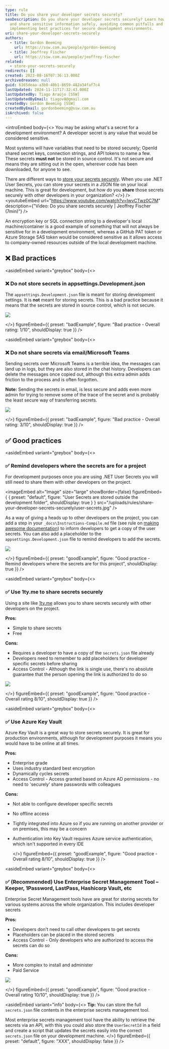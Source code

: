 ```yaml
---
type: rule
title: Do you share your developer secrets securely?
seoDescription: Do you share your developer secrets securely? Learn how to store
  and share sensitive information safely, avoiding common pitfalls and
  implementing best practices for secure development environments.
uri: share-your-developer-secrets-securely
authors:
  - title: Gordon Beeming
    url: https://ssw.com.au/people/gordon-beeming
  - title: Jeoffrey Fischer
    url: https://ssw.com.au/people/jeoffrey-fischer
related:
  - store-your-secrets-securely
redirects: []
created: 2023-08-16T07:36:13.000Z
archivedreason: null
guid: 6165deaa-a3b0-40b1-8659-482a34faf7c4
lastUpdated: 2024-11-11T17:32:43.000Z
lastUpdatedBy: Tiago Araújo [SSW]
lastUpdatedByEmail: tiagov8@gmail.com
createdBy: Gordon Beeming [SSW]
createdByEmail: gordonbeeming@ssw.com.au
isArchived: false
---
```


<introEmbed
  body={<>
You may be asking what's a secret for a development environment? A developer secret is any value that would be considered sensitive.

Most systems will have variables that need to be stored securely; OpenId shared secret keys, connection strings, and API tokens to name a few. These secrets **must not** be stored in source control. It's not secure and means they are sitting out in the open, wherever code has been downloaded, for anyone to see.

There are different ways to [store your secrets securely](/store-your-secrets-securely/). When you use .NET User Secrets, you can store your secrets in a JSON file on your local machine. This is great for development, but how do you **share** those secrets securely with other developers in your organization?
  </>}
/>
<youtubeEmbed url="https://www.youtube.com/watch?v=IwvCTwz0C7M" description={"Video: Do you share secrets securely | Jeoffrey Fischer (7min)"} />

An encryption key or SQL connection string to a developer's local machine/container is a good example of something that will not always be sensitive for in a development environment, whereas a GitHub PAT token or Azure Storage SAS token would be considered sensitive as it allows access to company-owned resources outside of the local development machine.

## ❌ Bad practices

<asideEmbed
  variant="greybox"
  body={<>
    
### ❌ Do not store secrets in appsettings.Development.json

The `appsettings.Development.json` file is meant for storing development settings. It is **not** meant for storing secrets. This is a bad practice because it means that the secrets are stored in source control, which is not secure.

![](/uploads/rules/share-your-developer-secrets-securely/development-json.jpg)

  </>}
  figureEmbed={{
    preset: "badExample",
    figure: "Bad practice - Overall rating: 1/10",
    shouldDisplay: true
  }}
/>

<asideEmbed
  variant="greybox"
  body={<>
    
### ❌ Do not share secrets via email/Microsoft Teams

Sending secrets over Microsoft Teams is a terrible idea, the messages can land up in logs, but they are also stored in the chat history. Developers can delete the messages once copied out, although this extra admin adds friction to the process and is often forgotten.

**Note:** Sending the secrets in email, is less secure and adds even more admin for trying to remove some of the trace of the secret and is probably the least secure way of transferring secrets.

![](/uploads/rules/share-your-developer-secrets-securely/using-microsoft-teams-for-secrets.jpg)

  </>}
  figureEmbed={{
    preset: "badExample",
    figure: "Bad practice - Overall rating: 3/10",
    shouldDisplay: true
  }}
/>

## ✅ Good practices

<asideEmbed
  variant="greybox"
  body={<>
    
### ✅ Remind developers where the secrets are for a project

For development purposes once you are using .NET User Secrets you will still need to share them with other developers on the project.


<imageEmbed
  alt="Image"
  size="large"
  showBorder={false}
  figureEmbed={ {
    preset: "default",
    figure: "User Secrets are stored outside the development folder",
    shouldDisplay: true
  } }
  src="/uploads/rules/share-your-developer-secrets-securely/user-secrets.jpg"
/>

As a way of giving a heads up to other developers on the project, you can add a step in your `_docs\Instructions-Compile.md` file (see rule on [making awesome documentation](/awesome-documentation/)) to inform developers to get a copy of the user secrets. You can also add a placeholder to the `appsettings.Development.json` file to remind developers to add the secrets.

![](/uploads/rules/share-your-developer-secrets-securely/development-json-with-placeholder.jpg)

  </>}
  figureEmbed={{
    preset: "goodExample",
    figure: "Good practice - Remind developers where the secrets are for this project",
    shouldDisplay: true
  }}
/>

<asideEmbed
  variant="greybox"
  body={<>
    
### ✅ Use 1ty.me to share secrets securely

Using a site like [1ty.me](https://1ty.me/) allows you to share secrets securely with other developers on the project.

**Pros:**

* Simple to share secrets
* Free

**Cons:**

* Requires a developer to have a copy of the `secrets.json` file already
* Developers need to remember to add placeholders for developer specific secrets before sharing
* Access Control - Although the link is single use, there's no absolute guarantee that the person opening the link is authorized to do so

![](/uploads/rules/share-your-developer-secrets-securely/1ty-me.jpg)

  </>}
  figureEmbed={{
    preset: "goodExample",
    figure: "Good practice - Overall rating 8/10",
    shouldDisplay: true
  }}
/>

<asideEmbed
  variant="greybox"
  body={<>
    
### ✅ Use Azure Key Vault

Azure Key Vault is a great way to store secrets securely. It is great for production environments, although for development purposes it means you would have to be online at all times.

**Pros:**

* Enterprise grade
* Uses industry standard best encryption
* Dynamically cycles secrets
* Access Control - Access granted based on Azure AD permissions - no need to 'securely' share passwords with colleagues

**Cons:**

* Not able to configure developer specific secrets
* No offline access
* Tightly integrated into Azure so if you are running on another provider or on premises, this may be a concern
* Authentication into Key Vault requires Azure service authentication, which isn't supported in every IDE

  </>}
  figureEmbed={{
    preset: "goodExample",
    figure: "Good practice - Overall rating 8/10",
    shouldDisplay: true
  }}
/>

<asideEmbed
  variant="greybox"
  body={<>
    
### ✅ (Recommended) Use Enterprise Secret Management Tool – Keeper, 1Password, LastPass, Hashicorp Vault, etc

Enterprise Secret Management tools have are great for storing secrets for various systems across the whole organization. This includes developer secrets

**Pros:**

* Developers don't need to call other developers to get secrets
* Placeholders can be placed in the stored secrets
* Access Control - Only developers who are authorized to access the secrets can do so

**Cons:**

* More complex to install and administer
* Paid Service

![](/uploads/rules/share-your-developer-secrets-securely/developer-secrets-in-keeper.jpg)

  </>}
  figureEmbed={{
    preset: "goodExample",
    figure: "Good practice - Overall rating 10/10",
    shouldDisplay: true
  }}
/>

<asideEmbed
  variant="info"
  body={<>
    **Tip:** You can store the full `secrets.json` file contents in the enterprise secrets management tool.

Most enterprise secrets management tool have the ability to retrieve the secrets via an API, with this you could also store the `UserSecretId` in a field and create a script that updates the secrets easily into the correct `secrets.json` file on your development machine.
  </>}
  figureEmbed={{
    preset: "default",
    figure: "XXX",
    shouldDisplay: false
  }}
/>
